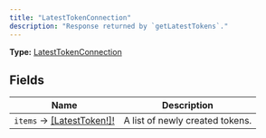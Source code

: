 ```yaml
---
title: "LatestTokenConnection"
description: "Response returned by `getLatestTokens`."
---
```


**Type:** [LatestTokenConnection](/api-reference/types/latesttokenconnection)

## Fields

| Name | Description |
|------|-------------|
| `items` → [[LatestToken!]!](/api-reference/types/latesttoken) | A list of newly created tokens. |

